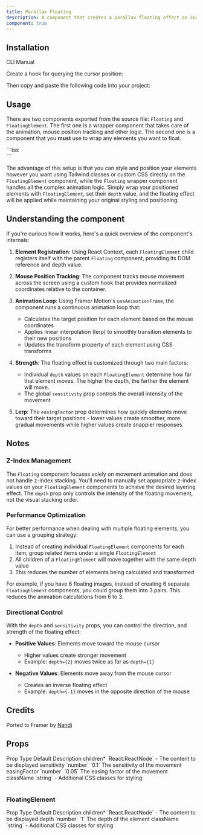 ```yaml
---
title: Parallax Floating
description: A component that creates a parallax floating effect on cursor/touch movement. Works also with videos, svgs, or any type of html elements.
component: true
---
```


<ComponentPreview name="parallax-floating-demo" framerLink="https://framer.university/resources/parallax-floating-effect-in-framer" />

## Installation

<Tabs defaultValue="cli">

<TabsList>
  <TabsTrigger value="cli">CLI</TabsTrigger>
  <TabsTrigger value="manual">Manual</TabsTrigger>
</TabsList>
<TabsContent value="cli">

<InstallTabs command="shadcn@latest add &quot;https://fancycomponents.dev/r/parallax-floating.json&quot;" npx />

</TabsContent>
<TabsContent value="manual">

<Steps>

<Step>Create a hook for querying the cursor position:</Step>

<ComponentSource name="use-mouse-position" />

<Step>Then copy and paste the following code into your project:</Step>

<ComponentSource name="parallax-floating" />

</Steps>

</TabsContent>
</Tabs>

## Usage

There are two components exported from the source file: `Floating` and `FloatingElement`. The first one is a wrapper component that takes care of the animation, mouse position tracking and other logic. The second one is a component that you **must** use to wrap any elements you want to float.

<CodeSnippet title="Floating Example">
```tsx
<Floating>
  <FloatingElement depth={0.5}>
    <div className="absolute top-1/2 left-1/4 bg-red-500" />
  </FloatingElement>
  <FloatingElement depth={1}>
    <div className="absolute top-1/2 left-2/4 bg-green-500" />
  </FloatingElement>
  <FloatingElement depth={2}>
    <div className="absolute top-1/2 left-3/4 bg-blue-500" />
  </FloatingElement>
</Floating>
```
</CodeSnippet>

The advantage of this setup is that you can style and position your elements however you want using Tailwind classes or custom CSS directly on the `FloatingElement` component, while the `Floating` wrapper component handles all the complex animation logic. Simply wrap your positioned elements with `FloatingElement`, set their `depth` value, and the floating effect will be applied while maintaining your original styling and positioning.

## Understanding the component

If you're curious how it works, here's a quick overview of the component's internals:

1. **Element Registration**: Using React Context, each `FloatingElement` child registers itself with the parent `Floating` component, providing its DOM reference and depth value.

2. **Mouse Position Tracking**: The component tracks mouse movement across the screen using a custom hook that provides normalized coordinates relative to the container.

3. **Animation Loop**: Using Framer Motion's `useAnimationFrame`, the component runs a continuous animation loop that:

   - Calculates the target position for each element based on the mouse coordinates
   - Applies linear interpolation (lerp) to smoothly transition elements to their new positions
   - Updates the transform property of each element using CSS transforms

4. **Strength**: The floating effect is customized through two main factors:
   - Individual `depth` values on each `FloatingElement` determine how far that element moves. The higher the depth, the farther the element will move.
   - The global `sensitivity` prop controls the overall intensity of the movement
5. **Lerp**: The `easingFactor` prop determines how quickly elements move toward their target positions - lower values create smoother, more gradual movements while higher values create snappier responses.

## Notes

### Z-Index Management

The `Floating` component focuses solely on movement animation and does not handle z-index stacking. You'll need to manually set appropriate z-index values on your `FloatingElement` components to achieve the desired layering effect. The `depth` prop only controls the intensity of the floating movement, not the visual stacking order.

### Performance Optimization

For better performance when dealing with multiple floating elements, you can use a grouping strategy:

1. Instead of creating individual `FloatingElement` components for each item, group related items under a single `FloatingElement`
2. All children of a `FloatingElement` will move together with the same depth value
3. This reduces the number of elements being calculated and transformed

For example, if you have 6 floating images, instead of creating 6 separate `FloatingElement` components, you could group them into 3 pairs. This reduces the animation calculations from 6 to 3.

### Directional Control

With the `depth` and `sensitivity` props, you can control the direction, and strength of the floating effect:

- **Positive Values**: Elements move toward the mouse cursor

  - Higher values create stronger movement
  - Example: `depth={2}` moves twice as far as `depth={1}`

- **Negative Values**: Elements move away from the mouse cursor
  - Creates an inverse floating effect
  - Example: `depth={-1}` moves in the opposite direction of the mouse

## Credits

Ported to Framer by [Nandi](https://framer.university/)

## Props

<Table>
  <TableHeader>
    <TableRow>
      <TableHead>Prop</TableHead>
      <TableHead>Type</TableHead>
      <TableHead>Default</TableHead>
      <TableHead>Description</TableHead>
    </TableRow>
  </TableHeader>
  <TableBody>
    <TableRow>
      <TableCell>
        children<span className="text-red-500">*</span>
      </TableCell>
      <TableCell>`React.ReactNode`</TableCell>
      <TableCell>-</TableCell>
      <TableCell>The content to be displayed</TableCell>
    </TableRow>
    <TableRow>
      <TableCell>sensitivity</TableCell>
      <TableCell>`number`</TableCell>
      <TableCell>`0.1`</TableCell>
      <TableCell>The sensitivity of the movement</TableCell>
    </TableRow>
    <TableRow>
      <TableCell>easingFactor</TableCell>
      <TableCell>`number`</TableCell>
      <TableCell>`0.05`</TableCell>
      <TableCell>The easing factor of the movement</TableCell>
    </TableRow>
    <TableRow>
      <TableCell>className</TableCell>
      <TableCell>`string`</TableCell>
      <TableCell>-</TableCell>
      <TableCell>Additional CSS classes for styling</TableCell>
    </TableRow>
  </TableBody>
</Table>

### FloatingElement

<Table>
  <TableHeader>
    <TableRow>
      <TableHead>Prop</TableHead>
      <TableHead>Type</TableHead>
      <TableHead>Default</TableHead>
      <TableHead>Description</TableHead>
    </TableRow>
  </TableHeader>
  <TableBody>
    <TableRow>
      <TableCell>
        children<span className="text-red-500">*</span>
      </TableCell>
      <TableCell>`React.ReactNode`</TableCell>
      <TableCell>-</TableCell>
      <TableCell>The content to be displayed</TableCell>
    </TableRow>
    <TableRow>
      <TableCell>depth</TableCell>
      <TableCell>`number`</TableCell>
      <TableCell>`1`</TableCell>
      <TableCell>The depth of the element</TableCell>
    </TableRow>
    <TableRow>
      <TableCell>className</TableCell>
      <TableCell>`string`</TableCell>
      <TableCell>-</TableCell>
      <TableCell>Additional CSS classes for styling</TableCell>
    </TableRow>
  </TableBody>
</Table>
